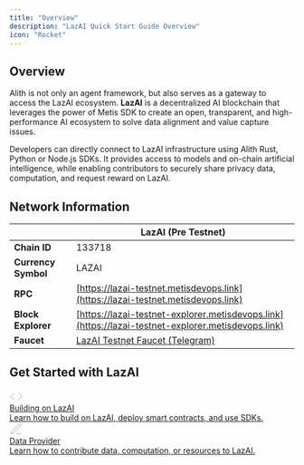 ```yaml
---
title: "Overview"
description: "LazAI Quick Start Guide Overview"
icon: "Rocket"
---
```



## Overview

Alith is not only an agent framework, but also serves as a gateway to access the LazAI ecosystem. **LazAI** is a decentralized AI blockchain that leverages the power of Metis SDK to create an open, transparent, and high-performance AI ecosystem to solve data alignment and value capture issues.

Developers can directly connect to LazAI infrastructure using Alith Rust, Python or Node.js SDKs. It provides access to models and on-chain artificial intelligence, while enabling contributors to securely share privacy data, computation, and request reward on LazAI.

## Network Information

|                     | LazAI (Pre Testnet)                                   |
|---------------------|------------------------------------------------------|
| **Chain ID**        | 133718                                               |
| **Currency Symbol** | LAZAI                                                |
| **RPC**             | [https://lazai-testnet.metisdevops.link](https://lazai-testnet.metisdevops.link) |
| **Block Explorer**  | [https://lazai-testnet-explorer.metisdevops.link](https://lazai-testnet-explorer.metisdevops.link) |
| **Faucet**          | [LazAI Testnet Faucet (Telegram)](https://t.me/lazai_testnet_bot) |

<AddLazaiNetworkButton />

## Get Started with LazAI

<div style={{ display: 'flex', gap: '32px', marginTop: '32px', flexWrap: 'wrap', justifyContent: 'center' }}>
  <a href="/docs/quick-start/building-on-lazai" style={{
    flex: '1 1 340px',
    background: '#18181b',
    borderRadius: '16px',
    padding: '32px',
    minWidth: '320px',
    boxShadow: '0 1px 2px rgba(0,0,0,0.08)',
    border: '1px solid #27272a',
    textDecoration: 'none',
    color: '#fff',
    display: 'flex',
    flexDirection: 'column',
    alignItems: 'flex-start',
    transition: 'box-shadow 0.15s, border 0.15s',
    cursor: 'pointer',
    marginBottom: '16px',
  }}>
    <div style={{
      background: '#232326',
      borderRadius: '8px',
      padding: '10px',
      marginBottom: '18px',
      display: 'flex',
      alignItems: 'center',
      justifyContent: 'center'
    }}>
      <svg width="24" height="24" fill="none" stroke="#a1a1aa" strokeWidth="2" strokeLinecap="round" strokeLinejoin="round"><polyline points="16 18 22 12 16 6"/><polyline points="8 6 2 12 8 18"/></svg>
    </div>
    <div style={{ fontWeight: 700, fontSize: '1.18rem', marginBottom: '8px' }}>Building on LazAI</div>
    <div style={{ color: '#a1a1aa', fontSize: '1.05rem', fontWeight: 400 }}>
      Learn how to build on LazAI, deploy smart contracts, and use SDKs.
    </div>
  </a>
  <a href="/docs/quick-start/data-provider" style={{
    flex: '1 1 340px',
    background: '#18181b',
    borderRadius: '16px',
    padding: '32px',
    minWidth: '320px',
    boxShadow: '0 1px 2px rgba(0,0,0,0.08)',
    border: '1px solid #27272a',
    textDecoration: 'none',
    color: '#fff',
    display: 'flex',
    flexDirection: 'column',
    alignItems: 'flex-start',
    transition: 'box-shadow 0.15s, border 0.15s',
    cursor: 'pointer',
    marginBottom: '16px',
  }}>
    <div style={{
      background: '#232326',
      borderRadius: '8px',
      padding: '10px',
      marginBottom: '18px',
      display: 'flex',
      alignItems: 'center',
      justifyContent: 'center'
    }}>
      <svg width="24" height="24" fill="none" stroke="#a1a1aa" strokeWidth="2" strokeLinecap="round" strokeLinejoin="round"><path d="M12 20h9"/><path d="M16.5 3.5a2.121 2.121 0 0 1 3 3L7 19l-4 1 1-4 12.5-12.5z"/></svg>
    </div>
    <div style={{ fontWeight: 700, fontSize: '1.18rem', marginBottom: '8px' }}>Data Provider</div>
    <div style={{ color: '#a1a1aa', fontSize: '1.05rem', fontWeight: 400 }}>
      Learn how to contribute data, computation, or resources to LazAI.
    </div>
  </a>
</div> 